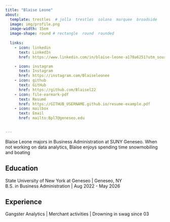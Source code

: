 ```yaml
---
title: "Blaise Leone" 
about:
  template: trestles  # jolla  trestles  solana  marquee  broadside
  image: img/profile.png
  image-width: 15em
  image-shape: round # rectangle  round  rounded
  
  links:
    - icon: linkedin
      text: LinkedIn
      href: https://www.linkedin.com/in/blaise-leone-a170a6251?utm_source=share&utm_campaign=share_via&utm_content=profile&utm_medium=ios_app

    - icon: instagram
      text: Instagram
      href: https://instagram.com/Blaiseleonee
    - icon: github
      text: GitHub
      href: https://github.com/Blaisel22
    - icon: file-earmark-pdf
      text: Resumé 
      href: https://GITHUB_USERNAME.github.io/resume-example.pdf
    - icon: mailbox
      text: Email
      href: mailto:Bpl7@geneseo.edu
      

---
```



Blaise Leone majors in Business Administration at SUNY Geneseo. When not working on data analytics, Blaise enjoys spending time snowmobiling and boating

## Education

State University of New York at Geneseo | Geneseo, NY <br>
B.S. in Business Administration | Aug 2022 - May 2026 <br>


## Experience

Gangster Analytics | Merchant activities  | Drowning in swag since 03 


